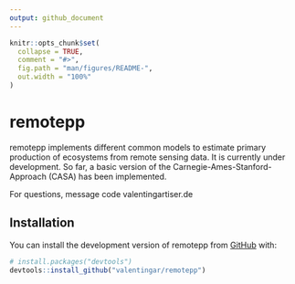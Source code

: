 ```yaml
---
output: github_document
---
```


<!-- README.md is generated from README.Rmd. Please edit that file -->

```r
knitr::opts_chunk$set(
  collapse = TRUE,
  comment = "#>",
  fig.path = "man/figures/README-",
  out.width = "100%"
)
```

# remotepp

<!-- badges: start -->
<!-- badges: end -->

remotepp implements different common models to estimate primary production of ecosystems from remote sensing data. It is currently under development. So far, a basic version of the Carnegie-Ames-Stanford-Approach (CASA) has been implemented. 

For questions, message code <at> valentingartiser.de


## Installation

You can install the development version of remotepp from [GitHub](https://github.com/) with:

``` r
# install.packages("devtools")
devtools::install_github("valentingar/remotepp")
```
